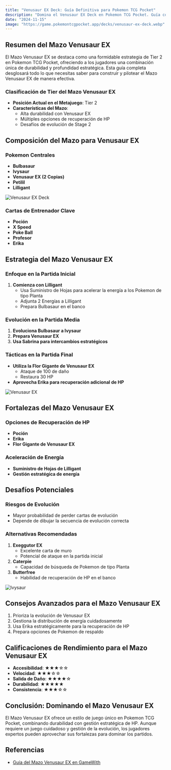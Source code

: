 ```yaml
---
title: "Venusaur EX Deck: Guía Definitiva para Pokemon TCG Pocket"
description: "Domina el Venusaur EX Deck en Pokemon TCG Pocket. Guía completa que cubre la estrategia del mazo y el desglose de las cartas."
date: "2024-11-15"
image: "https://game.pokemontcgpocket.app/decks/venusaur-ex-deck.webp"
---
```


## Resumen del Mazo Venusaur EX

El Mazo Venusaur EX se destaca como una formidable estrategia de Tier 2 en Pokemon TCG Pocket, ofreciendo a los jugadores una combinación única de durabilidad y profundidad estratégica. Esta guía completa desglosará todo lo que necesitas saber para construir y pilotear el Mazo Venusaur EX de manera efectiva.

### Clasificación de Tier del Mazo Venusaur EX
- **Posición Actual en el Metajuego**: Tier 2
- **Características del Mazo**:
  - Alta durabilidad con Venusaur EX
  - Múltiples opciones de recuperación de HP
  - Desafíos de evolución de Stage 2

## Composición del Mazo para Venusaur EX

### Pokemon Centrales
- **Bulbasaur**
- **Ivysaur**
- **Venusaur EX (2 Copias)**
- **Petilil**
- **Lilligant**

![Venusaur EX Deck](https://game.pokemontcgpocket.app/decks/venusaur-ex-deck.webp)

### Cartas de Entrenador Clave
- **Poción**
- **X Speed**
- **Poke Ball**
- **Profesor**
- **Erika**

## Estrategia del Mazo Venusaur EX

### Enfoque en la Partida Inicial
1. **Comienza con Lilligant**
   - Usa Suministro de Hojas para acelerar la energía a los Pokemon de tipo Planta
   - Adjunta 2 Energías a Lilligant
   - Prepara Bulbasaur en el banco

### Evolución en la Partida Media
1. **Evoluciona Bulbasaur a Ivysaur**
2. **Prepara Venusaur EX**
3. **Usa Sabrina para intercambios estratégicos**

### Tácticas en la Partida Final
- **Utiliza la Flor Gigante de Venusaur EX**
  - Ataque de 100 de daño
  - Restaura 30 HP
- **Aprovecha Erika para recuperación adicional de HP**

![Venusaur EX](https://game.pokemontcgpocket.app/pokemon_37.png)

## Fortalezas del Mazo Venusaur EX

### Opciones de Recuperación de HP
- **Poción**
- **Erika**
- **Flor Gigante de Venusaur EX**

### Aceleración de Energía
- **Suministro de Hojas de Lilligant**
- **Gestión estratégica de energía**

## Desafíos Potenciales

### Riesgos de Evolución
- Mayor probabilidad de perder cartas de evolución
- Depende de dibujar la secuencia de evolución correcta

### Alternativas Recomendadas
1. **Exeggutor EX**
   - Excelente carta de muro
   - Potencial de ataque en la partida inicial
2. **Caterpie**
   - Capacidad de búsqueda de Pokemon de tipo Planta
3. **Butterfree**
   - Habilidad de recuperación de HP en el banco

![Ivysaur](https://game.pokemontcgpocket.app/pokemon_72.png)

## Consejos Avanzados para el Mazo Venusaur EX

1. Prioriza la evolución de Venusaur EX
2. Gestiona la distribución de energía cuidadosamente
3. Usa Erika estratégicamente para la recuperación de HP
4. Prepara opciones de Pokemon de respaldo

## Calificaciones de Rendimiento para el Mazo Venusaur EX

- **Accesibilidad**: ★★★☆☆
- **Velocidad**: ★★★☆☆
- **Salida de Daño**: ★★★★☆
- **Durabilidad**: ★★★★★
- **Consistencia**: ★★★☆☆

## Conclusión: Dominando el Mazo Venusaur EX

El Mazo Venusaur EX ofrece un estilo de juego único en Pokemon TCG Pocket, combinando durabilidad con gestión estratégica de HP. Aunque requiere un juego cuidadoso y gestión de la evolución, los jugadores expertos pueden aprovechar sus fortalezas para dominar los partidos.

## Referencias
- [Guía del Mazo Venusaur EX en GameWith](https://gamewith.net/pokemon-tcg-pocket/48969)